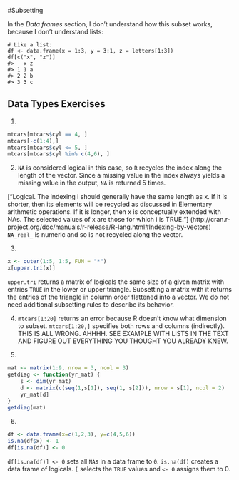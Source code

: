 #Subsetting

In the *Data frames* section, I don't understand how this subset works, because I don't understand lists:
```
# Like a list:
df <- data.frame(x = 1:3, y = 3:1, z = letters[1:3])
df[c("x", "z")]
#>   x z
#> 1 1 a
#> 2 2 b
#> 3 3 c
```
## Data Types Exercises
 
 1. 
 ```r
 mtcars[mtcars$cyl == 4, ]
 mtcars[-c(1:4),]
 mtcars[mtcars$cyl <= 5, ]
 mtcars[mtcars$cyl %in% c(4,6), ]
 ```
 2. `NA` is considered logical in this case, so `R` recycles the index along the length of the vector. Since a missing value in the index always yields a missing value in the output, `NA` is returned 5 times. 
 
 ["Logical. The indexing i should generally have the same length as x. If it is shorter, then its elements will be recycled as discussed in Elementary arithmetic operations. If it is longer, then x is conceptually extended with NAs. The selected values of x are those for which i is TRUE."] (http://cran.r-project.org/doc/manuals/r-release/R-lang.html#Indexing-by-vectors) `NA_real_` is numeric and so is not recycled along the vector.
 
 3. 
 ```r
 x <- outer(1:5, 1:5, FUN = "*")
 x[upper.tri(x)]
 ```
 `upper.tri` returns a matrix of logicals the same size of a given matrix with entries `TRUE` in the lower or upper triangle. Subsetting a matrix with it returns the entries of the triangle in column order flattened into a vector. We do not need additional subsetting rules to describe its behavior.
 
 4. `mtcars[1:20]` returns an error because R doesn't know what dimension to subset. `mtcars[1:20,]` specifies both rows and columns (indirectly). THIS IS ALL WRONG. AHHHH. SEE EXAMPLE WITH LISTS IN THE TEXT AND FIGURE OUT EVERYTHING YOU THOUGHT YOU ALREADY KNEW.
 
 5. 
 ```r
 mat <- matrix(1:9, nrow = 3, ncol = 3)
 getdiag <- function(yr_mat) {
     s <- dim(yr_mat)
     d <- matrix(c(seq(1,s[1]), seq(1, s[2])), nrow = s[1], ncol = 2)
     yr_mat[d]
 }
 getdiag(mat)
 ```
 
 6.
 ```r
 df <- data.frame(x=c(1,2,3), y=c(4,5,6))
 is.na(df$x) <- 1 
 df[is.na(df)] <- 0 
 ```
 `df[is.na(df)] <- 0` sets all `NA`s in a data frame to `0`. `is.na(df)` creates a data frame of logicals. `[` selects the `TRUE` values and `<- 0` assigns them to 0.
 
 
 
 